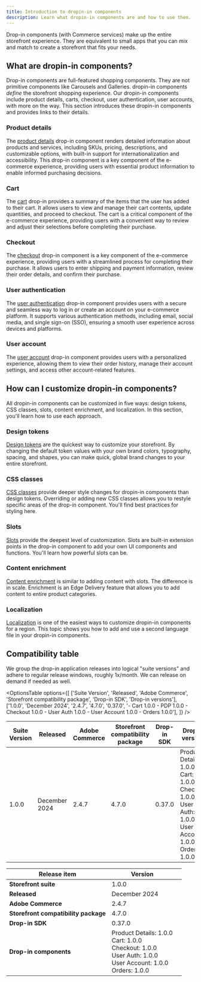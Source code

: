 ```yaml
---
title: Introduction to dropin-in components
description: Learn what dropin-in components are and how to use them.
---
```



Drop-in components (with Commerce services) make up the entire storefront experience. They are equivalent to small apps that you can mix and match to create a storefront that fits your needs.

## What are dropin-in components?

Drop-in components are full-featured shopping components. They are not primitive components like Carousels and Galleries. dropin-in components _define_ the storefront shopping experience. Our dropin-in components include product details, carts, checkout, user authentication, user accounts, with more on the way. This section introduces these dropin-in components and provides links to their details.

### Product details

The [product details](/dropins/product-details/) drop-in component renders detailed information about products
and services, including SKUs, pricing, descriptions, and customizable options, with built-in support
for internationalization and accessibility. This drop-in component is a key component of the e-commerce
experience, providing users with essential product information to enable informed
purchasing decisions.

### Cart

<Badge text="Ready to Implement" variant="note" size="small" /> The [cart](/dropins/cart/) drop-in
provides a summary of the items that the user has added to their cart. It allows users to view and
manage their cart contents, update quantities, and proceed to checkout. The cart is a critical
component of the e-commerce experience, providing users with a convenient way to review and adjust
their selections before completing their purchase.

### Checkout

<Badge text="Ready to Implement" variant="note" size="small" /> The [checkout](/dropins/checkout/)
drop-in component is a key component of the e-commerce experience, providing users with a streamlined process
for completing their purchase. It allows users to enter shipping and payment information, review
their order details, and confirm their purchase.

### User authentication

<Badge text="Ready to Implement" variant="note" size="small" /> The [user
authentication](/dropins/user-auth/) drop-in component provides users with a secure and seamless way to log in
or create an account on your e-commerce platform. It supports various authentication methods,
including email, social media, and single sign-on (SSO), ensuring a smooth user experience across
devices and platforms.

### User account

<Badge text="In Development" variant="danger" /> The [user account](/dropins/user-account/) drop-in component
provides users with a personalized experience, allowing them to view their order history, manage
their account settings, and access other account-related features.

## How can I customize dropin-in components?

All dropin-in components can be customized in five ways: design tokens, CSS classes, slots, content enrichment, and localization. In this section, you'll learn how to use each approach.

### Design tokens

[Design tokens](/dropins/all/branding/) are the quickest way to customize your storefront. By changing the default token values with your own brand colors, typography, spacing, and shapes, you can make quick, global brand changes to your entire storefront.

### CSS classes

[CSS classes](/dropins/all/styling/) provide deeper style changes for dropin-in components than design tokens. Overriding or adding new CSS classes allows you to restyle specific areas of the drop-in component. You'll find best practices for styling here.

### Slots

[Slots](/dropins/all/extending/) provide the deepest level of customization. Slots are built-in extension points in the drop-in component to add your own UI components and functions. You'll learn how powerful slots can be.

### Content enrichment

[Content enrichment](/dropins/all/extending/) is similar to adding content with slots. The difference is in scale. Enrichment is an Edge Delivery feature that allows you to add content to entire product categories.

### Localization

[Localization](/dropins/all/labeling/) is one of the easiest ways to customize dropin-in components for a region. This topic shows you how to add and use a second language file in your dropin-in components.

## Compatibility table

We group the drop-in application releases into logical "suite versions" and adhere to regular release windows, roughly 1x/month.
We can release on demand if needed as well.

<OptionsTable
  options={[
    ['Suite Version', 'Released', 'Adobe Commerce', 'Storefront compatibility package', 'Drop-in SDK', 'Drop-in versions'],
    ['1.0.0', 'December 2024', '2.4.7', '4.7.0', '0.37.0', '- Cart 1.0.0 - PDP 1.0.0 - Checkout 1.0.0 - User Auth 1.0.0 - User Account 1.0.0 - Orders 1.0.0'],
  ]}
/>

| Suite Version | Released       | Adobe Commerce | Storefront compatibility package | Drop-in SDK | Drop-in versions                                                                 |
|---------------|----------------|----------------|----------------------------------|-------------|----------------------------------------------------------------------------------|
| 1.0.0         | December 2024  | 2.4.7          | 4.7.0                            | 0.37.0      | Product Details: 1.0.0<br/>Cart: 1.0.0<br/>Checkout: 1.0.0<br/>User Auth: 1.0.0<br/>User Account: 1.0.0<br/>Orders: 1.0.0 |

| Release item | Version | |
|---|---|---|
| **Storefront suite** | 1.0.0 |
| **Released** | December 2024 |
| **Adobe Commerce** | 2.4.7 |
| **Storefront compatibility package** | 4.7.0 |
| **Drop-in SDK** | 0.37.0 |
| **Drop-in components** | Product Details: 1.0.0<br/>Cart: 1.0.0<br/>Checkout: 1.0.0<br/>User Auth: 1.0.0<br/>User Account: 1.0.0<br/>Orders: 1.0.0 |